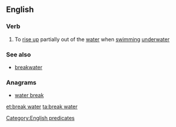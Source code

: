 {{also|breakwater}}
==English==

===Verb===
{{en-verb|inf=to [[break]] [[water]]|breaks water|breaking water|broke water}}

# To [[rise up]] partially out of the [[water]] when [[swimming]] [[underwater]]

===See also===
* [[breakwater]]

===Anagrams===
* [[water break#English|water break]]

[[Category:English predicates]]
[[et:break water]]
[[ta:break water]]